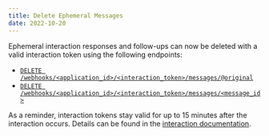 ```yaml
---
title: Delete Ephemeral Messages
date: 2022-10-20
---
```


Ephemeral interaction responses and follow-ups can now be deleted with a valid interaction token using the following endpoints:
- [`DELETE /webhooks/<application_id>/<interaction_token>/messages/@original`](#DOCS_INTERACTIONS_RECEIVING_AND_RESPONDING/delete-original-interaction-response)
- [`DELETE /webhooks/<application_id>/<interaction_token>/messages/<message_id>`](#DOCS_INTERACTIONS_RECEIVING_AND_RESPONDING/delete-followup-message)

As a reminder, interaction tokens stay valid for up to 15 minutes after the interaction occurs. Details can be found in the [interaction documentation](#DOCS_INTERACTIONS_RECEIVING_AND_RESPONDING).
